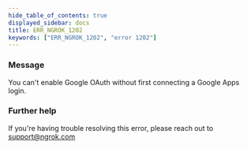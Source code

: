 ```yaml
---
hide_table_of_contents: true
displayed_sidebar: docs
title: ERR_NGROK_1202
keywords: ["ERR_NGROK_1202", "error 1202"]
---
```


### Message

You can't enable Google OAuth without first connecting a Google Apps login.

### Further help

If you're having trouble resolving this error, please reach out to [support@ngrok.com](mailto:support@ngrok.com?subject=Help%20with%20ERR_NGROK_1202)
